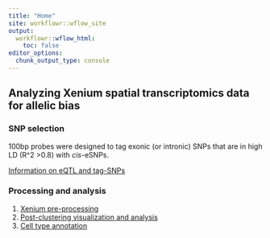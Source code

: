 ```yaml
---
title: "Home"
site: workflowr::wflow_site
output:
  workflowr::wflow_html:
    toc: false
editor_options:
  chunk_output_type: console
---
```


## Analyzing Xenium spatial transcriptomics data for allelic bias

### SNP selection

100bp probes were designed to tag exonic (or intronic) SNPs that are in high 
LD (R^2 >0.8) with *cis*-eSNPs.

[Information on eQTL and tag-SNPs](https://docs.google.com/spreadsheets/d/1f7HtQC07PWa1ij9UxTmgrEMX2OnHDVcrpn7Oa_VNIms/edit?usp=sharing)

### Processing and analysis

1. [Xenium pre-processing](Xenium_preprocessing.html)\
2. [Post-clustering visualization and analysis](post_clustering.html)\
3. [Cell type annotation](celltype_annotation.html)

